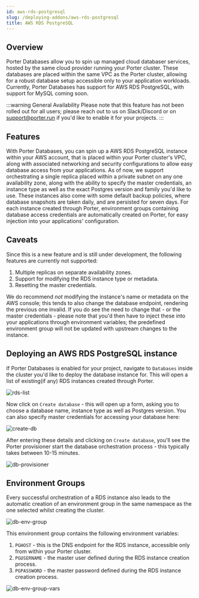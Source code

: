 ```yaml
---
id: aws-rds-postgresql
slug: /deploying-addons/aws-rds-postgresql
title: AWS RDS PostgreSQL
---
```


## Overview

Porter Databases allow you to spin up managed cloud databaser services, hosted by the same cloud provider running your Porter cluster. These databases are placed within the same VPC as the Porter cluster, allowing for a robust database setup accessible only to your application workloads. Currently, Porter Databases has support for AWS RDS PostgreSQL, with support for MySQL coming soon.

:::warning General Availability
Please note that this feature has not been rolled out for all users; please reach out to us on Slack/Discord or on [support@porter.run](mailto:support@porter.run) if you'd like to enable it for your projects.
:::

## Features

With Porter Databases, you can spin up a AWS RDS PostgreSQL instance within your AWS account, that is placed within your Porter cluster's VPC, along with associated networking and security configurations to allow easy database access from your applications. As of now, we support orchestrating a single replica placed within a private subnet on any one availability zone, along with the ability to specify the master credentials, an instance type as well as the exact Postgres version and family you'd like to use. These instances also come with some default backup policies, where database snapshots are taken daily, and are persisted for seven days. For each instance created through Porter, environment groups containing database access credentials are automatically created on Porter, for easy injection into your applications' configuration.

## Caveats

Since this is a new feature and is still under development, the following features are currently not supported:

1. Multiple replicas on separate availability zones.
2. Support for modifying the RDS instance type or metadata.
3. Resetting the master credentials.

We do recommend _not_ modifying the instance's name or metadata on the AWS console; this tends to also change the database endpoint, rendering the previous one invalid. If you do see the need to change that - or the master credentials - please note that you'd then have to inject these into your applications through environment variables; the predefined environment group will not be updated with upstream changes to the instance.


## Deploying an AWS RDS PostgreSQL instance

If Porter Databases is enabled for your project, navigate to `Databases` inside the cluster you'd like to deploy the database instance for. This will open a list of existing(if any) RDS instances created through Porter.

![rds-list](https://user-images.githubusercontent.com/288007/151189519-c3ac593a-e78b-440a-ade5-6ef69e81694b.png)

Now click on `Create database` - this will open up a form, asking you to choose a database name, instance type as well as Postgres version. You can also specify master credentials for accessing your database here:

![create-db](https://user-images.githubusercontent.com/288007/151189786-96d2966c-c914-41ae-8f60-43174c2ca13a.png)

After entering these details and clicking on `Create database`, you'll see the Porter provisioner start the database orchestration process - this typically takes between 10-15 minutes.

![db-provisioner](https://user-images.githubusercontent.com/288007/151189868-ef152a8b-aac1-4018-acff-b94651196b21.png)

## Environment Groups

Every successful orchestration of a RDS instance also leads to the automatic creation of an environment group in the same namespace as the one selected whilst creating the cluster. 

![db-env-group](https://user-images.githubusercontent.com/288007/151192980-9d7bb5f8-61c1-4463-a789-7a5a443bb7b7.png)

This environment group contains the following environment variables:

1. `PGHOST` - this is the DNS endpoint for the RDS instance, accessible only from within your Porter cluster.
2. `PGUSERNAME` - the master user defined during the RDS instance creation process.
3. `PGPASSWORD` - the master password defined during the RDS instance creation process.

![db-env-group-vars](https://user-images.githubusercontent.com/288007/151193051-b8a984a7-22ca-4ea5-be6a-9ba63b324dbe.png)





